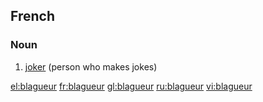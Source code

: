 ==French==

===Noun===
{{infl|fr|noun|g=m}}

# [[joker]] (person who makes jokes)

{{tbot entry|French|joker|2007|November}}

[[el:blagueur]]
[[fr:blagueur]]
[[gl:blagueur]]
[[ru:blagueur]]
[[vi:blagueur]]